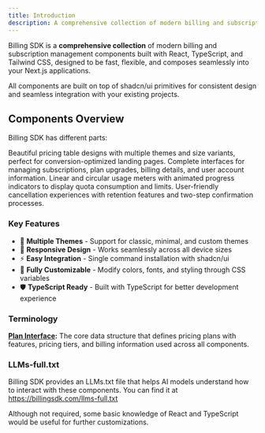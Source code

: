 ```yaml
---
title: Introduction
description: A comprehensive collection of modern billing and subscription management components built with React, TypeScript, and Tailwind CSS.
---
```



Billing SDK is a **comprehensive collection** of modern billing and subscription management components built with React, TypeScript, and Tailwind CSS, designed to be fast, flexible, and composes seamlessly into your Next.js applications.

<Callout title="Built on shadcn/ui">
  All components are built on top of shadcn/ui primitives for consistent design and seamless integration with your existing projects.
</Callout>

## Components Overview

Billing SDK has different parts:

<Cards>
  <Card title="Pricing Tables">
    Beautiful pricing table designs with multiple themes and size variants, perfect for conversion-optimized landing pages.
  </Card>

  <Card title="Subscription Management">
    Complete interfaces for managing subscriptions, plan upgrades, billing details, and user account information.
  </Card>

  <Card title="Usage Monitoring">
    Linear and circular usage meters with animated progress indicators to display quota consumption and limits.
  </Card>

  <Card title="Cancellation Flow">
    User-friendly cancellation experiences with retention features and two-step confirmation processes.
  </Card>
</Cards>

### Key Features

- 🎨 **Multiple Themes** - Support for classic, minimal, and custom themes
- 📱 **Responsive Design** - Works seamlessly across all device sizes
- ⚡ **Easy Integration** - Single command installation with shadcn/ui
- 🔧 **Fully Customizable** - Modify colors, fonts, and styling through CSS variables
- 🛡️ **TypeScript Ready** - Built with TypeScript for better development experience

### Terminology

**[Plan Interface](/docs/interfaces):** The core data structure that defines pricing plans with features, pricing tiers, and billing information used across all components.

### LLMs-full.txt
Billing SDK provides an LLMs.txt file that helps AI models understand how to interact with these components. You can find it at https://billingsdk.com/llms-full.txt

Although not required, some basic knowledge of React and TypeScript would be useful for further customizations.
